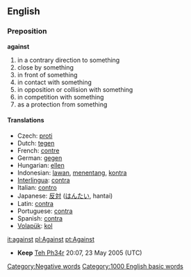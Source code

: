 ==English==
=== Preposition ===
'''against'''

# in a contrary direction to something
# close by something
# in front of something
# in contact with something
# in opposition or collision with something
# in competition with something
# as a protection from something

==== Translations ====
*Czech: [[proti]]
*Dutch: [[tegen]]
*French: [[contre]] 
*German: [[gegen]] 
*Hungarian: [[ellen]]
*Indonesian: [[lawan]], [[tentang|menentang]], [[kontra]]
*[[Interlingua]]: [[contra]] 
*Italian: [[contro]] 
*Japanese: [[反対]] ([[はんたい]], hantai)
*Latin: [[contra]]
*Portuguese: [[contra]] 
*Spanish: [[contra]]
*[[Volapük]]: [[kol]]

[[Category:Negative words]]

[[it:against]]
[[pl:Against]]
[[pt:Against]]
[[Category:1000 English basic words]]

*'''Keep''' [[User:Teh Ph34r|Teh Ph34r]] 20:07, 23 May 2005 (UTC)